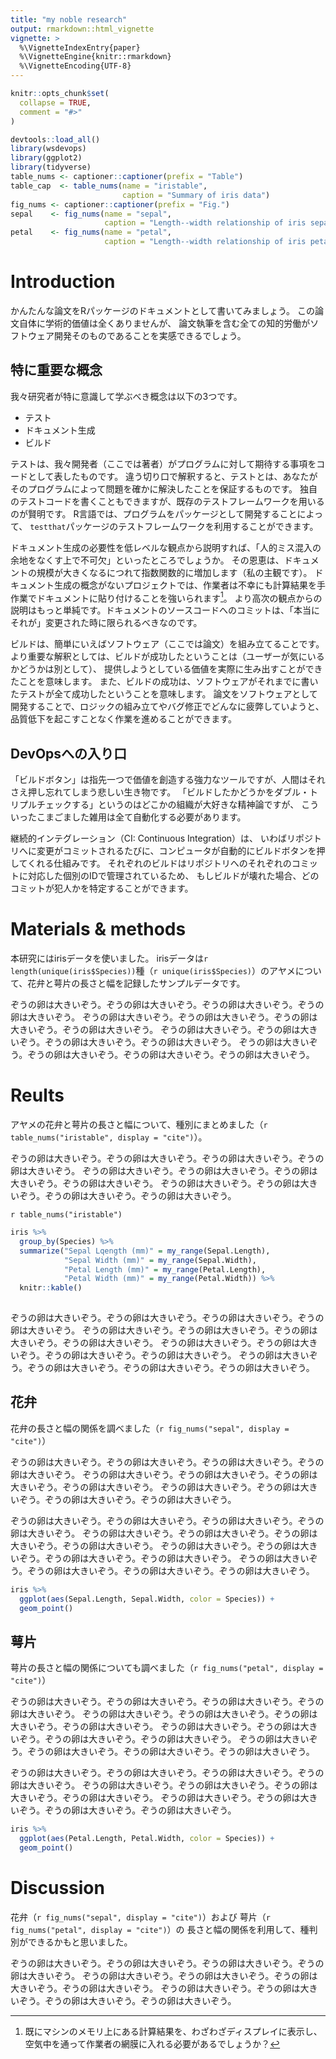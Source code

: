 ```yaml
---
title: "my noble research"
output: rmarkdown::html_vignette
vignette: >
  %\VignetteIndexEntry{paper}
  %\VignetteEngine{knitr::rmarkdown}
  %\VignetteEncoding{UTF-8}
---
```


```r
knitr::opts_chunk$set(
  collapse = TRUE,
  comment = "#>"
)
```

```r
devtools::load_all() 
library(wsdevops)
library(ggplot2)
library(tidyverse)
table_nums <- captioner::captioner(prefix = "Table")
table_cap  <- table_nums(name = "iristable", 
                         caption = "Summary of iris data")
fig_nums <- captioner::captioner(prefix = "Fig.")
sepal    <- fig_nums(name = "sepal",
                     caption = "Length--width relationship of iris sepals by species")
petal    <- fig_nums(name = "petal",
                     caption = "Length--width relationship of iris petals by species")

```
# Introduction
かんたんな論文をRパッケージのドキュメントとして書いてみましょう。
この論文自体に学術的価値は全くありませんが、
論文執筆を含む全ての知的労働がソフトウェア開発そのものであることを実感できるでしょう。

## 特に重要な概念
我々研究者が特に意識して学ぶべき概念は以下の3つです。

- テスト
- ドキュメント生成
- ビルド

テストは、我々開発者（ここでは著者）がプログラムに対して期待する事項をコードとして表したものです。
違う切り口で解釈すると、テストとは、あなたがそのプログラムによって問題を確かに解決したことを保証するものです。
独自のテストコードを書くこともできますが、既存のテストフレームワークを用いるのが賢明です。
R言語では、プログラムをパッケージとして開発することによって、
`testthat`パッケージのテストフレームワークを利用することができます。

ドキュメント生成の必要性を低レベルな観点から説明すれば、「人的ミス混入の余地をなくす上で不可欠」といったところでしょうか。
その恩恵は、ドキュメントの規模が大きくなるにつれて指数関数的に増加します（私の主観です）。
ドキュメント生成の概念がないプロジェクトでは、作業者は不幸にも計算結果を手作業でドキュメントに貼り付けることを強いられます[^1]。
より高次の観点からの説明はもっと単純です。ドキュメントのソースコードへのコミットは、「本当にそれが」変更された時に限られるべきなのです。

[^1]: 既にマシンのメモリ上にある計算結果を、わざわざディスプレイに表示し、空気中を通って作業者の網膜に入れる必要があるでしょうか？

ビルドは、簡単にいえばソフトウェア（ここでは論文）を組み立てることです。
より重要な解釈としては、ビルドが成功したということは（ユーザーが気にいるかどうかは別として）、
提供しようとしている価値を実際に生み出すことができたことを意味します。
また、ビルドの成功は、ソフトウェアがそれまでに書いたテストが全て成功したということを意味します。
論文をソフトウェアとして開発することで、ロジックの組み立てやバグ修正でどんなに疲弊していようと、
品質低下を起こすことなく作業を進めることができます。

## DevOpsへの入り口
「ビルドボタン」は指先一つで価値を創造する強力なツールですが、人間はそれさえ押し忘れてしまう悲しい生き物です。
「ビルドしたかどうかをダブル・トリプルチェックする」というのはどこかの組織が大好きな精神論ですが、
こういったこまごました雑用は全て自動化する必要があります。

継続的インテグレーション（CI: Continuous Integration）は、
いわばリポジトリへに変更がコミットされるたびに、コンピュータが自動的にビルドボタンを押してくれる仕組みです。
それぞれのビルドはリポジトリへのそれぞれのコミットに対応した個別のIDで管理されているため、
もしビルドが壊れた場合、どのコミットが犯人かを特定することができます。


# Materials & methods
本研究にはirisデータを使いました。
irisデータは`r length(unique(iris$Species))`種（`r unique(iris$Species)`）のアヤメについて、花弁と萼片の長さと幅を記録したサンプルデータです。


ぞうの卵は大きいぞう。ぞうの卵は大きいぞう。ぞうの卵は大きいぞう。ぞうの卵は大きいぞう。
ぞうの卵は大きいぞう。ぞうの卵は大きいぞう。ぞうの卵は大きいぞう。ぞうの卵は大きいぞう。
ぞうの卵は大きいぞう。ぞうの卵は大きいぞう。ぞうの卵は大きいぞう。ぞうの卵は大きいぞう。
ぞうの卵は大きいぞう。ぞうの卵は大きいぞう。ぞうの卵は大きいぞう。ぞうの卵は大きいぞう。

# Reults

アヤメの花弁と萼片の長さと幅について、種別にまとめました（`r table_nums("iristable", display = "cite")`）。

ぞうの卵は大きいぞう。ぞうの卵は大きいぞう。ぞうの卵は大きいぞう。ぞうの卵は大きいぞう。
ぞうの卵は大きいぞう。ぞうの卵は大きいぞう。ぞうの卵は大きいぞう。ぞうの卵は大きいぞう。
ぞうの卵は大きいぞう。ぞうの卵は大きいぞう。ぞうの卵は大きいぞう。ぞうの卵は大きいぞう。

`r table_nums("iristable")`
```r
iris %>%
  group_by(Species) %>%
  summarize("Sepal Lqength (mm)" = my_range(Sepal.Length),
            "Sepal Width (mm)" = my_range(Sepal.Width),
            "Petal Length (mm)" = my_range(Petal.Length),
            "Petal Width (mm)" = my_range(Petal.Width)) %>%
  knitr::kable()
  
```


ぞうの卵は大きいぞう。ぞうの卵は大きいぞう。ぞうの卵は大きいぞう。ぞうの卵は大きいぞう。
ぞうの卵は大きいぞう。ぞうの卵は大きいぞう。ぞうの卵は大きいぞう。ぞうの卵は大きいぞう。
ぞうの卵は大きいぞう。ぞうの卵は大きいぞう。ぞうの卵は大きいぞう。ぞうの卵は大きいぞう。
ぞうの卵は大きいぞう。ぞうの卵は大きいぞう。ぞうの卵は大きいぞう。ぞうの卵は大きいぞう。

## 花弁
花弁の長さと幅の関係を調べました（`r fig_nums("sepal", display = "cite")`）

ぞうの卵は大きいぞう。ぞうの卵は大きいぞう。ぞうの卵は大きいぞう。ぞうの卵は大きいぞう。
ぞうの卵は大きいぞう。ぞうの卵は大きいぞう。ぞうの卵は大きいぞう。ぞうの卵は大きいぞう。
ぞうの卵は大きいぞう。ぞうの卵は大きいぞう。ぞうの卵は大きいぞう。ぞうの卵は大きいぞう。

ぞうの卵は大きいぞう。ぞうの卵は大きいぞう。ぞうの卵は大きいぞう。ぞうの卵は大きいぞう。
ぞうの卵は大きいぞう。ぞうの卵は大きいぞう。ぞうの卵は大きいぞう。ぞうの卵は大きいぞう。
ぞうの卵は大きいぞう。ぞうの卵は大きいぞう。ぞうの卵は大きいぞう。ぞうの卵は大きいぞう。
ぞうの卵は大きいぞう。ぞうの卵は大きいぞう。ぞうの卵は大きいぞう。ぞうの卵は大きいぞう。

```r
iris %>%
  ggplot(aes(Sepal.Length, Sepal.Width, color = Species)) +
  geom_point()
```

## 萼片
萼片の長さと幅の関係についても調べました（`r fig_nums("petal", display = "cite")`）

ぞうの卵は大きいぞう。ぞうの卵は大きいぞう。ぞうの卵は大きいぞう。ぞうの卵は大きいぞう。
ぞうの卵は大きいぞう。ぞうの卵は大きいぞう。ぞうの卵は大きいぞう。ぞうの卵は大きいぞう。
ぞうの卵は大きいぞう。ぞうの卵は大きいぞう。ぞうの卵は大きいぞう。ぞうの卵は大きいぞう。
ぞうの卵は大きいぞう。ぞうの卵は大きいぞう。ぞうの卵は大きいぞう。ぞうの卵は大きいぞう。

ぞうの卵は大きいぞう。ぞうの卵は大きいぞう。ぞうの卵は大きいぞう。ぞうの卵は大きいぞう。
ぞうの卵は大きいぞう。ぞうの卵は大きいぞう。ぞうの卵は大きいぞう。ぞうの卵は大きいぞう。
ぞうの卵は大きいぞう。ぞうの卵は大きいぞう。ぞうの卵は大きいぞう。ぞうの卵は大きいぞう。

```r
iris %>%
  ggplot(aes(Petal.Length, Petal.Width, color = Species)) +
  geom_point()
```

# Discussion
花弁（`r fig_nums("sepal", display = "cite")`）および
萼片（`r fig_nums("petal", display = "cite")`）の
長さと幅の関係を利用して、種判別ができるかもと思いました。

ぞうの卵は大きいぞう。ぞうの卵は大きいぞう。ぞうの卵は大きいぞう。ぞうの卵は大きいぞう。
ぞうの卵は大きいぞう。ぞうの卵は大きいぞう。ぞうの卵は大きいぞう。ぞうの卵は大きいぞう。
ぞうの卵は大きいぞう。ぞうの卵は大きいぞう。ぞうの卵は大きいぞう。ぞうの卵は大きいぞう。
